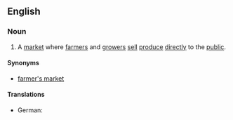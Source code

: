 ==English==

===Noun===
{{wikipedia}}
{{en-noun}}

# A [[market#Noun|market]] where [[farmer]]s and [[grower]]s [[sell#Verb|sell]] [[produce#Noun|produce]] [[directly]] to the [[public#Noun|public]].

====Synonyms====
* [[farmer's market]]

====Translations====
{{trans-top|market}}
* German: {{t|de|Bauernmarkt}}
{{trans-mid}}
{{trans-bottom}}